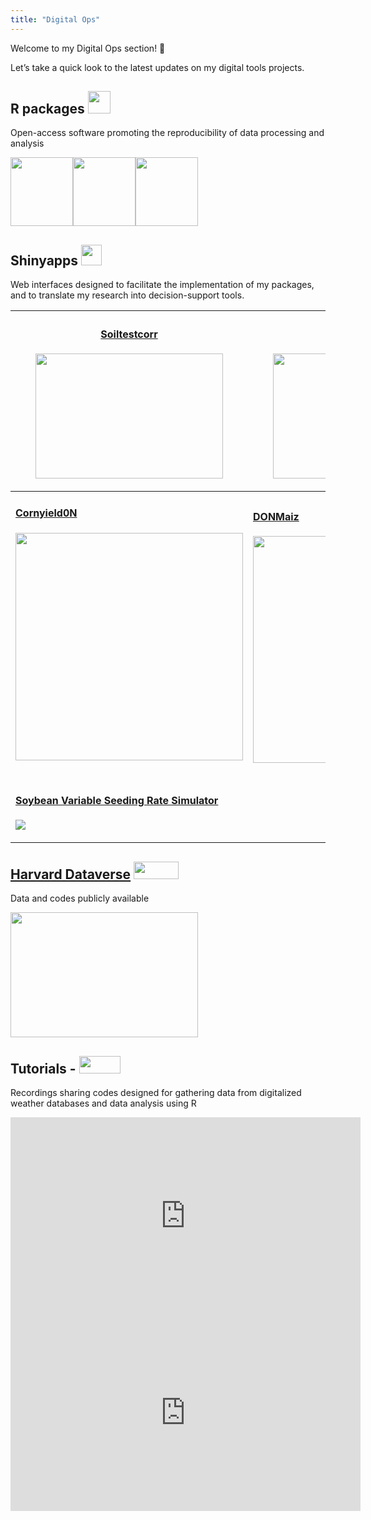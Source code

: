 ```yaml
---
title: "Digital Ops"
---
```


Welcome to my Digital Ops section! 👋

Let's take a quick look to the latest updates on my digital tools projects.

## R packages ![](assets/images/R_logo.png){width="36"}

Open-access software promoting the reproducibility of data processing and analysis

[![](assets/images/metrica_logo.png){width="100" height="110"}](https://adriancorrendo.github.io/metrica/)[![](assets/images/soiltestcorr_logo.png){width="100" height="110"}](https://adriancorrendo.github.io/soiltestcorr/)[![](assets/images/xpolaris.png){width="100" height="110"}](https://github.com/cran/XPolaris)

## Shinyapps ![](assets/images/shiny.png){width="33"}

Web interfaces designed to facilitate the implementation of my packages, and to translate my research into decision-support tools.

+-----------------------------------------------------------------------------------------------------------------+----------------------------------------------------------------+
| #### [Soiltestcorr](https://ciampittilab.shinyapps.io/soiltestcorr/)                                            | #### [Metrica](https://ciampittilab.shinyapps.io/metrica/)     |
|                                                                                                                 |                                                                |
| ![](assets/images/shiny_soiltestcorr.png){width="300" height="200"}                                             | ![](assets/images/shiny_metrica.png){width="300" height="200"} |
+=================================================================================================================+================================================================+
| #### [Cornyield0N](https://ciampittilab.shinyapps.io/cornyield0N/)                                              | #### [DONMaiz](https://ciampittilab.shinyapps.io/DONMaiz/)     |
|                                                                                                                 |                                                                |
| ![](images/paste-39B54D97.png){width="364"}                                                                     | ![](images/paste-2E73617F.png){width="363"}                    |
|                                                                                                                 |                                                                |
| ###                                                                                                             |                                                                |
+-----------------------------------------------------------------------------------------------------------------+----------------------------------------------------------------+
| #### [Soybean Variable Seeding Rate Simulator](https://analytics.iasoybeans.com/cool-apps/SoybeanVRSsimulator/) |                                                                |
|                                                                                                                 |                                                                |
| ![](images/paste-2BEEBBAE.png)                                                                                  |                                                                |
+-----------------------------------------------------------------------------------------------------------------+----------------------------------------------------------------+

## [Harvard Dataverse](https://dataverse.harvard.edu/dataverse/adriancorrendo) ![](assets/images/harvard_dataverse_logo.png){width="72" height="28"}

Data and codes publicly available

[<img src="assets/images/harvard_dataverse.png" width="300" height="200"/>](https://dataverse.harvard.edu/dataverse/adriancorrendo)

## Tutorials - ![](assets/images/YouTube_Logo.png){width="66" height="28"}

Recordings sharing codes designed for gathering data from digitalized weather databases and data analysis using R

::: {align="center"}
<iframe width="560" height="315" src="https://www.youtube.com/embed/gJo5XUFtDPk" frameborder="0" allowfullscreen>

</iframe>
:::

::: {align="center"}
<iframe width="560" height="315" src="https://www.youtube.com/embed/sE8VyX2XGII" frameborder="0" allowfullscreen>

</iframe>
:::
